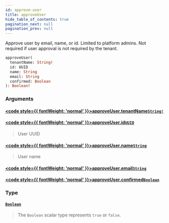 ```yaml
---
id: approve-user
title: approveUser
hide_table_of_contents: true
pagination_next: null
pagination_prev: null
---
```








Approve user by email, name, or id. Limited to platform admins. Not required if user approval
is not required by the tenant.

```graphql
approveUser(
  tenantName: String!
  id: UUID
  name: String
  email: String
  confirmed: Boolean
): Boolean!
```


### Arguments

#### [<code style={{ fontWeight: 'normal' }}>approveUser.<b>tenantName</b></code>](#)<Bullet />[`String!`](/scalars/string) <Badge class="secondary" text="non-null"/> <Badge class="secondary" text="scalar"/>
> 
> 

#### [<code style={{ fontWeight: 'normal' }}>approveUser.<b>id</b></code>](#)<Bullet />[`UUID`](/scalars/uuid) <Badge class="secondary" text="scalar"/>
> User UUID
> 

#### [<code style={{ fontWeight: 'normal' }}>approveUser.<b>name</b></code>](#)<Bullet />[`String`](/scalars/string) <Badge class="secondary" text="scalar"/>
> User name
> 

#### [<code style={{ fontWeight: 'normal' }}>approveUser.<b>email</b></code>](#)<Bullet />[`String`](/scalars/string) <Badge class="secondary" text="scalar"/>
> 
> 

#### [<code style={{ fontWeight: 'normal' }}>approveUser.<b>confirmed</b></code>](#)<Bullet />[`Boolean`](/scalars/boolean) <Badge class="secondary" text="scalar"/>
> 
> 

### Type

#### [`Boolean`](/scalars/boolean) <Badge class="secondary" text="scalar"/>
> The `Boolean` scalar type represents `true` or `false`.
> 





